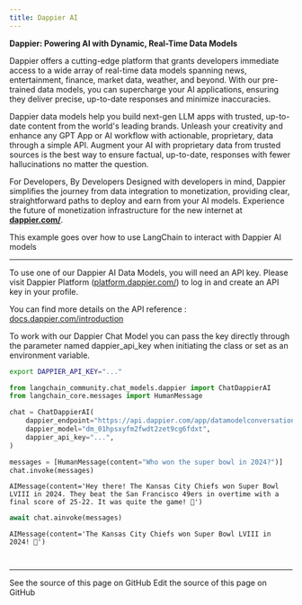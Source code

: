 ```yaml
---
title: Dappier AI
---
```


**Dappier: Powering AI with Dynamic, Real-Time Data Models**

Dappier offers a cutting-edge platform that grants developers immediate access to a wide array of real-time data models spanning news, entertainment, finance, market data, weather, and beyond. With our pre-trained data models, you can supercharge your AI applications, ensuring they deliver precise, up-to-date responses and minimize inaccuracies.

Dappier data models help you build next-gen LLM apps with trusted, up-to-date content from the world's leading brands. Unleash your creativity and enhance any GPT App or AI workflow with actionable, proprietary, data through a simple API. Augment your AI with proprietary data from trusted sources is the best way to ensure factual, up-to-date, responses with fewer hallucinations no matter the question.

For Developers, By Developers
Designed with developers in mind, Dappier simplifies the journey from data integration to monetization, providing clear, straightforward paths to deploy and earn from your AI models. Experience the future of monetization infrastructure for the new internet at **[dappier.com/](https://dappier.com/)**.

This example goes over how to use LangChain to interact with Dappier AI models

-----------------------------------------------------------------------------------

To use one of our Dappier AI Data Models, you will need an API key. Please visit Dappier Platform ([platform.dappier.com/](https://platform.dappier.com/)) to log in and create an API key in your profile.

You can find more details on the API reference : [docs.dappier.com/introduction](https://docs.dappier.com/introduction)

To work with our Dappier Chat Model you can pass the key directly through the parameter named dappier_api_key when initiating the class
or set as an environment variable.

```bash
export DAPPIER_API_KEY="..."
```

```python
from langchain_community.chat_models.dappier import ChatDappierAI
from langchain_core.messages import HumanMessage
```

```python
chat = ChatDappierAI(
    dappier_endpoint="https://api.dappier.com/app/datamodelconversation",
    dappier_model="dm_01hpsxyfm2fwdt2zet9cg6fdxt",
    dappier_api_key="...",
)
```

```python
messages = [HumanMessage(content="Who won the super bowl in 2024?")]
chat.invoke(messages)
```

```output
AIMessage(content='Hey there! The Kansas City Chiefs won Super Bowl LVIII in 2024. They beat the San Francisco 49ers in overtime with a final score of 25-22. It was quite the game! 🏈')
```

```python
await chat.ainvoke(messages)
```

```output
AIMessage(content='The Kansas City Chiefs won Super Bowl LVIII in 2024! 🏈')
```

```python
```

```python

```

---

<CardGroup cols={2}>
  <Card title="View Source" icon="eye" href="https://github.com/langchain-ai/docs/blob/main/src/oss/python/integrations/chat/dappier.mdx">
    See the source of this page on GitHub
  </Card>
  <Card title="Edit Source" icon="pen-to-square" href="https://github.com/langchain-ai/docs/edit/main/src/oss/python/integrations/chat/dappier.mdx">
    Edit the source of this page on GitHub
  </Card>
</CardGroup>
